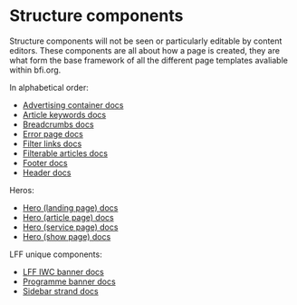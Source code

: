 
<Meta title="2 Pattern Library/1 Structure/1 Structure index" />

# Structure components

Structure components will not be seen or particularly editable by content editors. These components are all about how a page is created, they are what form the base framework of all the different page templates avaliable within bfi.org.

In alphabetical order:
- [Advertising container docs](/?path=/docs/2-pattern-library-1-structure-advertising-container--mpu-example)
- [Article keywords docs](/?path=/docs/2-pattern-library-1-structure-article-keywords--normal)
- [Breadcrumbs docs](/?path=/docs/2-pattern-library-1-structure-breadcrumbs--normal)
- [Error page docs](/?path=/docs/2-pattern-library-1-structure-error-page--404-page)
- [Filter links docs](/?path=/docs/2-pattern-library-1-structure-filter-links--normal)
- [Filterable articles docs](/?path=/docs/2-pattern-library-1-structure-filterable-articles--all-articles)
- [Footer docs](/?path=/docs/2-pattern-library-1-structure-footer--footer)
- [Header docs](/?path=/docs/2-pattern-library-1-structure-header--opaque-background)

Heros:
- [Hero (landing page) docs](/?path=/docs/2-pattern-library-1-structure-hero--normal)
- [Hero (article page) docs](/?path=/docs/2-pattern-library-1-structure-hero-article--feature-example)
- [Hero (service page) docs](/?path=/docs/2-pattern-library-1-structure-hero-page--page-example-without-image)
- [Hero (show page) docs](/?path=/docs/2-pattern-library-1-structure-hero-show--film-with-1-performance-specific-time)

LFF unique components:
- [LFF IWC banner docs](/?path=/docs/2-pattern-library-1-structure-lff-iwc-banner--lff-example)
- [Programme banner docs](/?path=/docs/2-pattern-library-1-structure-programme-banner--lff-example)
- [Sidebar strand docs](/?path=/docs/2-pattern-library-1-structure-sidebar-strand-banner--example)
